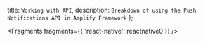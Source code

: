   title: `Working with API`,
  description: `Breakdown of using the Push Notifications API in Amplify Framework`
};


<Fragments fragments={{ 'react-native': reactnative0 }} />
